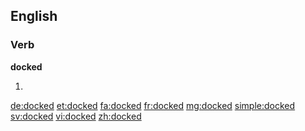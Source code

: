 ==English==

===Verb===
'''docked'''

# {{en-past of|dock}}

[[de:docked]]
[[et:docked]]
[[fa:docked]]
[[fr:docked]]
[[mg:docked]]
[[simple:docked]]
[[sv:docked]]
[[vi:docked]]
[[zh:docked]]